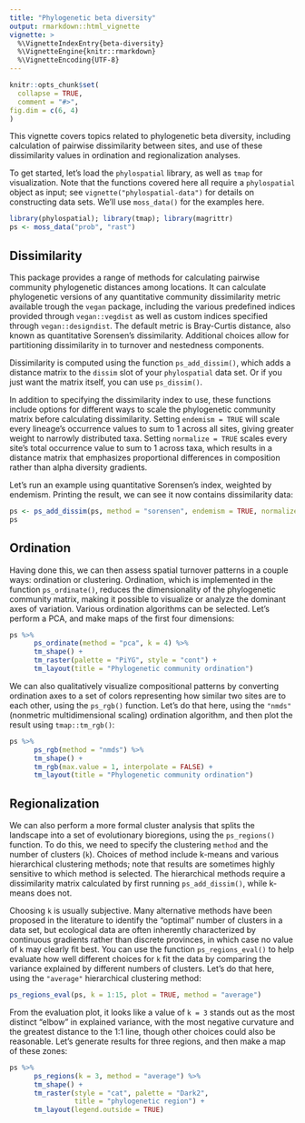 ```yaml
---
title: "Phylogenetic beta diversity"
output: rmarkdown::html_vignette
vignette: >
  %\VignetteIndexEntry{beta-diversity}
  %\VignetteEngine{knitr::rmarkdown}
  %\VignetteEncoding{UTF-8}
---
```


```r
knitr::opts_chunk$set(
  collapse = TRUE,
  comment = "#>",
fig.dim = c(6, 4)
)
```

This vignette covers topics related to phylogenetic beta diversity, including calculation of pairwise dissimilarity between sites, and use of these dissimilarity values in ordination and regionalization analyses.

To get started, let's load the `phylospatial` library, as well as `tmap` for visualization. Note that the functions covered here all require a `phylospatial` object as input; see `vignette("phylospatial-data")` for details on constructing data sets. We'll use `moss_data()` for the examples here.

```r
library(phylospatial); library(tmap); library(magrittr)
ps <- moss_data("prob", "rast")
```

## Dissimilarity

This package provides a range of methods for calculating pairwise community phylogenetic distances among locations. It can calculate phylogenetic versions of any quantitative community dissimilarity metric available trough the `vegan` package, including the various predefined indices provided through `vegan::vegdist` as well as custom indices specified through `vegan::designdist`. The default metric is Bray-Curtis distance, also known as quantitative Sorensen's dissimilarity. Additional choices allow for partitioning dissimilarity in to turnover and nestedness components. 

Dissimilarity is computed using the function `ps_add_dissim()`, which adds a distance matrix to the `dissim` slot of your `phylospatial` data set. Or if you just want the matrix itself, you can use `ps_dissim()`. 

In addition to specifying the dissimilarity index to use, these functions include options for different ways to scale the phylogenetic community matrix before calculating dissimilarity. Setting `endemism = TRUE` will scale every lineage's occurrence values to sum to 1 across all sites, giving greater weight to narrowly distributed taxa. Setting `normalize = TRUE` scales every site's total occurrence value to sum to 1 across taxa, which results in a distance matrix that emphasizes proportional differences in composition rather than alpha diversity gradients.

Let's run an example using quantitative Sorensen's index, weighted by endemism. Printing the result, we can see it now contains dissimilarity data:

```r
ps <- ps_add_dissim(ps, method = "sorensen", endemism = TRUE, normalize = TRUE)
ps
```



## Ordination

Having done this, we can then assess spatial turnover patterns in a couple ways: ordination or clustering. Ordination, which is implemented in the function `ps_ordinate()`, reduces the dimensionality of the phylogenetic community matrix, making it possible to visualize or analyze the dominant axes of variation. Various ordination algorithms can be selected. Let's perform a PCA, and make maps of the first four dimensions:

```r
ps %>%
      ps_ordinate(method = "pca", k = 4) %>%
      tm_shape() +
      tm_raster(palette = "PiYG", style = "cont") +
      tm_layout(title = "Phylogenetic community ordination")
```

We can also qualitatively visualize compositional patterns by converting ordination axes to a set of colors representing how similar two sites are to each other, using the `ps_rgb()` function. Let's do that here, using the `"nmds"` (nonmetric multidimensional scaling) ordination algorithm, and then plot the result using `tmap::tm_rgb()`:

```r
ps %>%
      ps_rgb(method = "nmds") %>%
      tm_shape() +
      tm_rgb(max.value = 1, interpolate = FALSE) +
      tm_layout(title = "Phylogenetic community ordination")
```



## Regionalization

We can also perform a more formal cluster analysis that splits the landscape into a set of evolutionary bioregions, using the `ps_regions()` function. To do this, we need to specify the clustering `method` and the number of clusters (`k`). Choices of method include k-means and various hierarchical clustering methods; note that results are sometimes highly sensitive to which method is selected. The hierarchical methods require a dissimilarity matrix calculated by first running `ps_add_dissim()`, while k-means does not.

Choosing `k` is usually subjective. Many alternative methods have been proposed in the literature to identify the "optimal" number of clusters in a data set, but ecological data are often inherently characterized by continuous gradients rather than discrete provinces, in which case no value of `k` may clearly fit best. You can use the function `ps_regions_eval()` to help evaluate how well different choices for `k` fit the data by comparing the variance explained by different numbers of clusters. Let's do that here, using the `"average"` hierarchical clustering method:

```r
ps_regions_eval(ps, k = 1:15, plot = TRUE, method = "average")
```
From the evaluation plot, it looks like a value of `k = 3` stands out as the most distinct "elbow" in explained variance, with the most negative curvature and the greatest distance to the 1:1 line, though other choices could also be reasonable. Let's generate results for three regions, and then make a map of these zones:

```r
ps %>%
      ps_regions(k = 3, method = "average") %>%
      tm_shape() +
      tm_raster(style = "cat", palette = "Dark2",
                title = "phylogenetic region") +
      tm_layout(legend.outside = TRUE)
```
